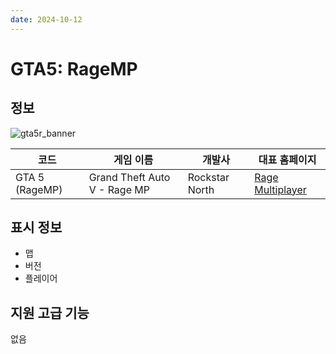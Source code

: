 ```yaml
---
date: 2024-10-12
---
```


# GTA5: RageMP
## 정보
![gta5r_banner](/assets/static/banner/gta5r_online_1x.png)

| 코드 | 게임 이름  | 개발사 |  대표 홈페이지  |
| - | - | - | - |
| GTA 5 (RageMP) | Grand Theft Auto V - Rage MP | Rockstar North | [Rage Multiplayer](https://rage.mp/) |

## 표시 정보
* 맵
* 버전
* 플레이어

## 지원 고급 기능
없음